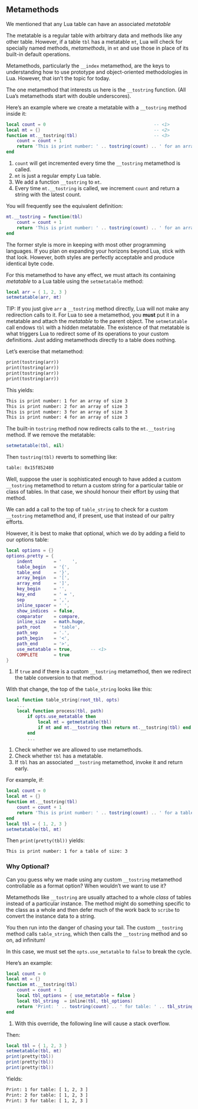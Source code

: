 ## Metamethods

We mentioned that any Lua table can have an associated *metatable*

The metatable is a regular table with arbitrary data and methods like any other table.
However, if a table `tbl` has a metatable `mt`, Lua will check for specially named methods, *metamethods*, in `mt` and use those in place of its built-in default operations.

Metamethods, particularly the `__index` metamethod, are the keys to understanding how to use prototype and object-oriented methodologies in Lua.
However, that isn't the topic for today.

The one metamethod that interests us here is the `__tostring` function.
(All Lua's metamethods start with double underscores).

Here's an example where we create a metatable with a `__tostring` method inside it:
```lua
local count = 0                                         -- <1>
local mt = {}                                           -- <2>
function mt.__tostring(tbl)                             -- <3>
    count = count + 1
    return 'This is print number: ' .. tostring(count) .. ' for an array of size: ' .. #tbl -- <4>
end
```
1. `count` will get incremented every time the `__tostring` metamethod is called.
2. `mt` is just a regular empty Lua table.
3. We add a function `__tostring` to `mt`.
4. Every time `mt.__tostring` is called, we increment `count` and return a string with the latest count.

You will frequently see the equivalent definition:
```lua
mt.__tostring = function(tbl)
    count = count + 1
    return 'This is print number: ' .. tostring(count) .. ' for an array of size: ' .. #tbl
end
```
The former style is more in keeping with most other programming languages.
If you plan on expanding your horizons beyond Lua, stick with that look.
However, both styles are perfectly acceptable and produce identical byte code.

For this metamethod to have any effect, we must attach its containing *metatable* to a Lua table using the `setmetatable` method:
```lua
local arr = { 1, 2, 3 }
setmetatable(arr, mt)
```

TIP: If you just give `arr` a `__tostring` method directly, Lua will not make any redirection calls to it.
For Lua to see a metamethod, you **must** put it in a metatable and attach the *metatable* to the parent object.
The `setmetatable` call endows `tbl` with a hidden metatable.
The existence of that metatable is what triggers Lua to redirect some of its operations to your custom definitions.
Just adding metamethods directly to a table does nothing.

Let's exercise that metamethod:
```txt
print(tostring(arr))
print(tostring(arr))
print(tostring(arr))
print(tostring(arr))
```
This yields:
```txt
This is print number: 1 for an array of size 3
This is print number: 2 for an array of size 3
This is print number: 3 for an array of size 3
This is print number: 4 for an array of size 3
```

The built-in `tostring` method now redirects calls to the `mt.__tostring` method.
If we remove the metatable:
```lua
setmetatable(tbl, nil)
```
Then `tostring(tbl)` reverts to something like:
```txt
table: 0x15f852480
```

Well, suppose the user is sophisticated enough to have added a custom `__tostring` metamethod to return a custom string for a particular table or class of tables. In that case, we should honour their effort by using that method.

We can add a call to the top of `table_string` to check for a custom `__tostring` metamethod and, if present, use that instead of our paltry efforts.

However, it is best to make that optional, which we do by adding a field to our options table:
```lua
local options = {}
options.pretty = {
    indent        = '    ',
    table_begin   = '{',
    table_end     = '}',
    array_begin   = '[',
    array_end     = ']',
    key_begin     = '',
    key_end       = ' = ',
    sep           = ',',
    inline_spacer = ' ',
    show_indices  = false,
    comparator    = compare,
    inline_size   = math.huge,
    path_root     = 'table',
    path_sep      = '.',
    path_begin    = '<',
    path_end      = '>',
    use_metatable = true,       -- <1>
    COMPLETE      = true
}
```
1. If `true` and if there is a custom `__tostring` metamethod, then we redirect the table conversion to that method.

With that change, the top of the `table_string` looks like this:
```lua
local function table_string(root_tbl, opts)
    ...
    local function process(tbl, path)
        if opts.use_metatable then                                          -- <1>
            local mt = getmetatable(tbl)                                    -- <2>
            if mt and mt.__tostring then return mt.__tostring(tbl) end      -- <3>
        end
        ...
```
1. Check whether we are allowed to use metamethods.
2. Check whether `tbl` has a metatable.
3. If `tbl` has an associated `__tostring` metamethod, invoke it and return early.

For example, if:
```lua
local count = 0
local mt = {}
function mt.__tostring(tbl)
    count = count + 1
    return 'This is print number: ' .. tostring(count) .. ' for a table of size: ' .. #tbl
end
local tbl = { 1, 2, 3 }
setmetatable(tbl, mt)
```
Then `print(pretty(tbl))` yields:
```txt
This is print number: 1 for a table of size: 3
```
### Why Optional?

Can you guess why we made using any custom `__tostring` metamethod controllable as a format option?
When wouldn't we want to use it?

Metamethods like `__tostring` are usually attached to a whole *class* of tables instead of a particular instance.
The method might do something specific to the class as a whole and then defer much of the work back to `scribe` to convert the instance data to a string.

You then run into the danger of chasing your tail.
The custom `__tostring` method calls `table_string`, which then calls the `__tostring` method and so on, ad infinitum!

In this case, we must set the `opts.use_metatable` to `false` to break the cycle.

Here's an example:
```lua
local count = 0
local mt = {}
function mt.__tostring(tbl)
    count = count + 1
    local tbl_options = { use_metatable = false }                           -- <1>
    local tbl_string  = inline(tbl, tbl_options)
    return 'Print: ' .. tostring(count) .. ' for table: ' .. tbl_string
end
```
1. With this override, the following line will cause a stack overflow.

Then:
```lua
local tbl = { 1, 2, 3 }
setmetatable(tbl, mt)
print(pretty(tbl))
print(pretty(tbl))
print(pretty(tbl))
```
Yields:
```txt
Print: 1 for table: [ 1, 2, 3 ]
Print: 2 for table: [ 1, 2, 3 ]
Print: 3 for table: [ 1, 2, 3 ]
```

